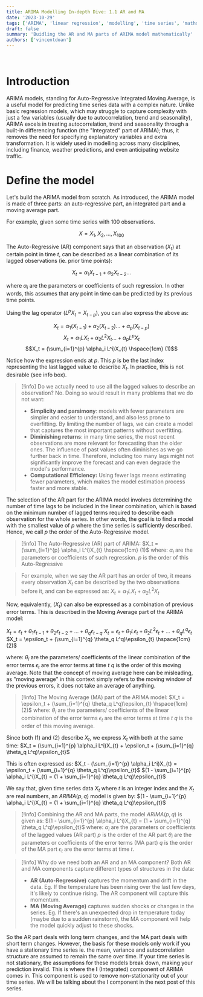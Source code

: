 ```yaml
---
title: ARIMA Modelling In-depth Dive: 1.1 AR and MA 
date: '2023-10-29'
tags: ['ARIMA', 'linear regression', 'modelling', 'time series', 'maths', 'graph', 'R',]
draft: false
summary: 'Buidling the AR and MA parts of ARIMA model mathematically'
authors: ['vincentdoan']
---
```



<TOCInline toc={props.toc} indentDepth={2} />
<br/>

# Introduction
ARIMA models, standing for Auto-Regressive Integrated Moving Average, is a useful model for predicting time series data with a complex nature. Unlike basic regression models, which may struggle to capture complexity with just a few variables (usually due to autocorrelation, trend and seasonality), ARIMA excels in treating autocorrelation, trend and seasonality through a built-in differencing function (the "Integrated" part of ARIMA); thus, it removes the need for specifying explanatory variables and extra transformation. It is widely used in modelling across many disciplines, including finance, weather predictions, and even anticipating website traffic. 
# Define the model
Let's build the ARIMA model from scratch. As introduced, the ARIMA model is made of three parts: an auto-regressive part, an integrated part and a moving average part. 

For example, given some time series with 100 observations. 

$$X = X_1, X_2, ..., X_{100}$$


The Auto-Regressive (AR) component says that an observation $(X_t)$ at certain point in time $t$, can be described as a linear combination of its lagged observations (ie. prior time points): 

$$X_t = \alpha_1 X_{t-1} + \alpha_2 X_{t-2} ...$$

where $\alpha_i$ are the parameters or coefficients of such regression. 
In other words, this assumes that any point in time can be predicted by its previous time points. 

Using the lag operator ($L^pX_t = X_{t-p}$), you can also express the above as: 


$$X_t = \alpha_1 (X_{t-1}) + \alpha_2 (X_{t-2}) ... + \alpha_{p} (X_{t-p})$$
$$X_t = \alpha_1 LX_{t} + \alpha_2 L^2X_{t} ... + \alpha_{p} L^{p}X_{t}$$
$$X_t = (\sum_{i=1}^{p} \alpha_i L^i)X_{t} \hspace{1cm} (1)$$


Notice how the expression ends at $p$. This $p$ is be the last index representing the last lagged value to describe $X_t$. In practice, this is not desirable (see info box). 

>[!info] Do we actually need to use all the lagged values to describe an observation? 
>No. Doing so would result in many problems that we do not want: 
> - **Simplicity and parsimony**: models with fewer parameters are simpler and easier to understand, and also less prone to overfitting. By limiting the number of lags, we can create a model that captures the most important patterns without overfitting. 
> - **Diminishing returns**: in many time series, the most recent observations are more relevant for forecasting than the older ones. The influence of past values often diminishes as we go further back in time. Therefore, including too many lags might not significantly improve the forecast and can even degrade the model's performance. 
> - **Computational Efficiency:** Using fewer lags means estimating fewer parameters, which makes the model estimation process faster and more stable.

The selection of the AR part for the ARIMA model involves determining the number of time lags to be included in the linear combination, which is based on the minimum number of lagged terms required to describe each observation for the whole series. In other words, the goal is to find a model with the smallest value of $p$ where the time series is sufficiently described. Hence, we call $p$ the order of the Auto-Regressive model. 

>[!info] The Auto-Regressive (AR) part of ARIMA: 
> $X_t = (\sum_{i=1}^{p} \alpha_i L^i)X_{t} \hspace{1cm} (1)$
>  where:
>   $\alpha_i$ are the parameters or coefficients of such regression. 
>   $p$ is the order of this Auto-Regressive 

>For example, when we say the AR part has an order of two, it means every observation $X_t$ can be described by the two observations before it, and can be expressed as: 
>$X_t = \alpha_1 LX_{t} + \alpha_2 L^2X_{t}$


Now, equivalently, $(X_t)$ can also be expressed as a combination of previous error terms. This is described in the Moving Average part of the ARIMA model:

$X_t = \epsilon_t + \theta_1\epsilon_{t-1} + \theta_2\epsilon_{t-2} + ... + \theta_q \epsilon_{t-q}$
$X_t = \epsilon_t + \theta_1 L \epsilon_{t} + \theta_2 L^2\epsilon_{t} + ... + \theta_q L^q \epsilon_{t}$
$X_t = \epsilon_t + (\sum_{i=1}^{q} \theta_q L^q)\epsilon_{t} \hspace{1cm} (2)$

where:
$\theta_i$ are the parameters/ coefficients of the linear combination of the error terms
$\epsilon_t$ are the error terms at time $t$
$q$ is the order of this moving average. 
Note that the concept of moving average here can be misleading, as "moving average" in this context simply refers to the moving window of the previous errors, it does not take an average of anything. 

> [!info] The Moving Average (MA) part of the ARIMA model:
$X_t = \epsilon_t + (\sum_{i=1}^{q} \theta_q L^q)\epsilon_{t} \hspace{1cm} (2)$
> where:
$\theta_i$ are the parameters/ coefficients of the linear combination of the error terms
$\epsilon_t$ are the error terms at time $t$
$q$ is the order of this moving average. 

Since both (1) and (2) describe $X_t$, we express $X_t$ with both at the same time:
$X_t = (\sum_{i=1}^{p} \alpha_i L^i)X_{t} + \epsilon_t + (\sum_{i=1}^{q} \theta_q L^q)\epsilon_{t}$

This is often expressed as: 
$X_t - (\sum_{i=1}^{p} \alpha_i L^i)X_{t} = \epsilon_t + (\sum_{i=1}^{q} \theta_q L^q)\epsilon_{t}$
$(1 - \sum_{i=1}^{p} \alpha_i L^i)X_{t} = (1 + \sum_{i=1}^{q} \theta_q L^q)\epsilon_{t}$

We say that, given time series data $X_t$ where $t$ is an integer index and the $X_t$ are real numbers, an $ARIMA(p,q)$ model is given by: 
$(1 - \sum_{i=1}^{p} \alpha_i L^i)X_{t} = (1 + \sum_{i=1}^{q} \theta_q L^q)\epsilon_{t}$

>[!info] Combining the AR and MA parts, the model $ARIMA(p,q)$ is given as: 
>$(1 - \sum_{i=1}^{p} \alpha_i L^i)X_{t} = (1 + \sum_{i=1}^{q} \theta_q L^q)\epsilon_{t}$
>where:
> $\alpha_i$ are the parameters or coefficients of the lagged values (AR part)
> $p$ is the order of the AR part
> $\theta_i$ are the parameters or coefficients of the error terms (MA part)
> $q$ is the order of the MA part
> $\epsilon_t$ are the error terms at time $t$. 


> [!info] Why do we need both an AR and an MA component?
Both AR and MA components capture different types of structures in the data:
> - **AR (Auto-Regressive)** captures the momentum and drift in the data. Eg. If the temperature has been rising over the last few days, it's likely to continue rising. The AR component will capture this momentum.
> - **MA (Moving Average)** captures sudden shocks or changes in the series. Eg. If there's an unexpected drop in temperature today (maybe due to a sudden rainstorm), the MA component will help the model quickly adjust to these shocks.

So the AR part deals with long term changes, and the MA part deals with short term changes. However, the basis for these models only work if you have a stationary time series ie. the mean, variance and autocorrelation structure are assumed to remain the same over time. 
If your time series is not stationary, the assumptions for these models break down, making your prediction invalid. This is where the **I** (Integrated) component of ARIMA comes in. This component is used to remove non-stationarity out of your time series.  We will be talking about the I component in the next post of this series. 